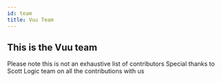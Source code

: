 ---
id: team
title: Vuu Team
---


<SvgDottySeparator/>

## This is the Vuu team

Please note this is not an exhaustive list of contributors
Special thanks to Scott Logic team on all the contributions with us

<div className="vuuContributors">
    <VuuContributor
        name="Chris Stevenson"
        initial="CS"
        role="Lead Contributor"
    />
    <VuuContributor
        name="Steve Heron"
        company="UBS"
        initial="SH"
        role="Lead Contributor"
    />
    <VuuContributor
        name="Emily (Kei-Kei) Cheung"
        company="UBS"
        initial="EC"
        role="Contributor"
    />
    <VuuContributor
        name="Na-Lee Ha"
        company="UBS"
        initial="NH"
        role="Contributor"
    />
    <VuuContributor
        name="Tomasz Rumak"
        company="UBS"
        initial="TR"
        role="Contributor"
    />
    <VuuContributor
        name="Justyna Klos"
        company="So In Your Face LTD"
        initial="JK"
        role="Designer"
    />
    <VuuContributor
        name="Allan Jakobsen"
        company="UBS"
        initial="AJ"
        role="Product Owner"
    />
    <VuuContributor
        name="Karen O"
        company="UBS"
        initial="KO"
        role="Product Owner"
    />
</div>
<SvgDottySeparator/>
